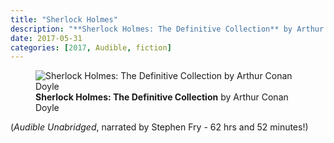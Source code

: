 ```yaml
---
title: "Sherlock Holmes"
description: "**Sherlock Holmes: The Definitive Collection** by Arthur Conan Doyle - (*Audible*)"
date: 2017-05-31
categories: [2017, Audible, fiction]
---
```

![**Sherlock Holmes: The Definitive Collection** by Arthur Conan Doyle](sherlock-holmes.jpg){fig-align="left"}

 (*Audible Unabridged*, narrated by Stephen Fry - 62 hrs and 52 minutes!)